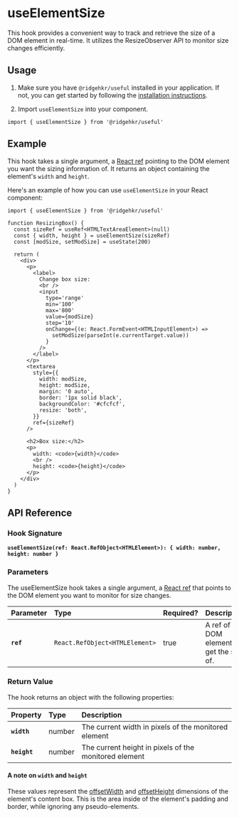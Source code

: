 # useElementSize

This hook provides a convenient way to track and retrieve the size of a DOM element in real-time. It utilizes the ResizeObserver API to monitor size changes efficiently.

## Usage

1. Make sure you have `@ridgehkr/useful` installed in your application. If not, you can get started by following the [installation instructions](/#getting-started).

2. Import `useElementSize` into your component.

```tsx
import { useElementSize } from '@ridgehkr/useful'
```

## Example

This hook takes a single argument, a [React ref](https://react.dev/learn/referencing-values-with-refs) pointing to the DOM element you want the sizing information of. It returns an object containing the element's `width` and `height`.

Here's an example of how you can use `useElementSize` in your React component:

```tsx /useElementSize/ filename="ResizingBox.tsx"
import { useElementSize } from '@ridgehkr/useful'

function ResizingBox() {
  const sizeRef = useRef<HTMLTextAreaElement>(null)
  const { width, height } = useElementSize(sizeRef)
  const [modSize, setModSize] = useState(200)

  return (
    <div>
      <p>
        <label>
          Change box size:
          <br />
          <input
            type='range'
            min='100'
            max='800'
            value={modSize}
            step='10'
            onChange={(e: React.FormEvent<HTMLInputElement>) =>
              setModSize(parseInt(e.currentTarget.value))
            }
          />
        </label>
      </p>
      <textarea
        style={{
          width: modSize,
          height: modSize,
          margin: '0 auto',
          border: '1px solid black',
          backgroundColor: '#cfcfcf',
          resize: 'both',
        }}
        ref={sizeRef}
      />

      <h2>Box size:</h2>
      <p>
        width: <code>{width}</code>
        <br />
        height: <code>{height}</code>
      </p>
    </div>
  )
}
```

## API Reference

### Hook Signature

**`useElementSize(ref: React.RefObject<HTMLElement>): { width: number, height: number }`**

### Parameters

The useElementSize hook takes a single argument, a [React ref](https://react.dev/learn/referencing-values-with-refs) that points to the DOM element you want to monitor for size changes.

| Parameter | Type                           | Required? | Description                                  |
| :-------- | :----------------------------- | :-------- | :------------------------------------------- |
| **`ref`** | `React.RefObject<HTMLElement>` | true      | A ref of the DOM element to get the size of. |

### Return Value

The hook returns an object with the following properties:

| Property     | Type   | Description                                           |
| :----------- | :----- | :---------------------------------------------------- |
| **`width`**  | number | The current width in pixels of the monitored element  |
| **`height`** | number | The current height in pixels of the monitored element |

#### A note on `width` and `height`

These values represent the [offsetWidth](https://developer.mozilla.org/en-US/docs/Web/API/HTMLElement/offsetWidth) and [offsetHeight](https://developer.mozilla.org/en-US/docs/Web/API/HTMLElement/offsetHeight) dimensions of the element's content box. This is the area inside of the element's padding and border, while ignoring any pseudo-elements.
